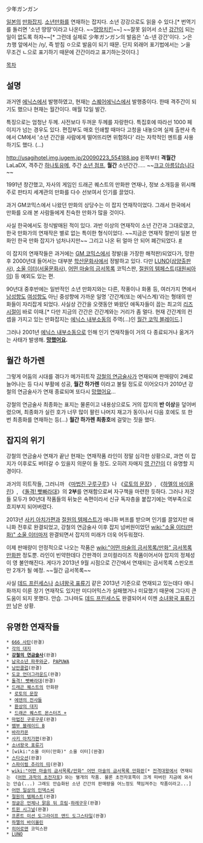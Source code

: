 少年ガンガン

[[일본]]의 [[만화잡지]]. [[소년만화]]를 연재하는 잡지다. 소년 강강으로도 읽을 수 있다.[* 번역기를 돌리면 '소년 땅땅'이라고 나온다. ~~[[땅땅치킨]]~~] ~~잘못 읽어서 소년 [[강간]]이 되는 일이 없도록 하자~~[* 그런데 실제로 少年ガンガン의 발음은 '쇼-넨 강간'이다. ン은 カ행 앞에서는 /ŋ/, 즉 받침 ㅇ으로 발음이 되기 때문. 단지 외래어 표기법에서는 ン을 무조건 ㄴ으로 표기하기 때문에 간간이라고 표기하는것이다.]

[[목차]]
== 설명 ==
과거엔 [[에닉스]]에서 발행하였고, 현재는 [[스퀘어에닉스]]에서 발행중이다. 한때 격주간이 되기도 했으나 현재는 월간이다. 매월 12일 발간.

특징으로는 엄청난 두께. 사전보다 두꺼운 두께를 자랑한다. 특집호에 따라선 1000 페이지가 넘는 경우도 있다. 편집부도 매호 인쇄할 때마다 고청을 내놓으며 실제 출판사 측에서 CM에서 '소년 간간을 사람에게 떨어뜨리면 위험하다' 라는 자학적인 멘트를 사용하기도 했다. (...)

http://usagihotel.img.jugem.jp/20090223_554188.jpg
왼쪽부터 '''격월간''' LaLaDX, 격주간 [[하나토유메]], 주간 [[소년 점프]], '''월간''' 소년간간..... ~~[[크고 아름답습니다]]~~
   
1991년 창간했고, 자사의 게임인 드래곤 퀘스트의 만화판 연재나, 정보 소개등을 위시해 주로 판타지 세계관의 만화를 다수 선보여서 인기를 끌었다.

과거 GM코믹스에서 나왔던 만화의 상당수는 이 잡지 연재작이었다. 그래서 한국에서 만화를 오래 본 사람들에게 친숙한 만화가 많을 것이다.

사실 한국에서도 정식발매된 적이 있다. 과반 이상의 연재작이 소년 간간과 그대로였고, 한국 만화가의 연재작은 별로 없는 특이한 형식이었다. ~~지금은 연재작 절반이 일본 만화인 한국 만화 잡지가 넘처나지만~~ 그리고 나온 뒤 얼마 안 되어 폐간되었다. [http://grimgri.blog.me/40129709563 #]

이 잡지의 연재작들은 과거에는 [[GM 코믹스]]에서 정발(을 가장한 해적판)되었다가, 망한 후 2000년대 들어서는 대부분 [[학산문화사]]에서 정발하고 있다. 다만 [[LUNO]]([[삼양출판사]]), [[소울 이터]]([[서울문화사]]), [[어떤 마술의 금서목록]] 코믹스판, [[절원의 템페스트]]([[대원씨아이]]) 등 예외도 있는 편.

90년대 중후반에는 일반적인 소년 만화지와는 다른, 작풍이나 화풍 등, 여러가지 면에서 [[남성향]]도 [[여성향]]도 아닌 중성향에 가까운 일명 '간간계(또는 에닉스계)'라는 형태의 만화들이 자리잡게 되었다. 사실상 간간을 오랫동안 봐왔던 애독자들이 꼽는 최고의 [[리즈시절]]이 바로 이때.[* 다만 지금의 간간은 간간계와는 거리가 좀 멀다. 현재 간간계의 컨셉을 가지고 있는 만화잡지는 [[에닉스 내부소동]]의 주역(...)인 [[월간 코믹 블레이드]].]

그러나 2001년 [[에닉스 내부소동]]으로 인해 인기 연재작들이 거의 다 종료되거나 옮겨가는 사태가 발생해. '''[[망했어요]].'''

== 월간 하가렌 ==
그렇게 어둠의 시대를 겪다가 메가히트작 [[강철의 연금술사]]가 연재되며 판매량이 2배로 늘어나는 등 다시 부활에 성공, '''월간 하가렌''' 이라고 불릴 정도로 이어오다가 2010년 강철의 연금술사가 연재 종료되며 또다시 [[망했어요]]...

강철의 연금술사 최종화는 표지는 물론이고 내용상으로도 거의 잡지의 '''반 이상'''을 덮어버렸으며, 최종화가 실린 호가 너무 많이 팔린 나머지 재고가 동이나서 다음 호에도 또 한번 최종화를 연재하는 등(…) '''월간 하가렌 최종호'''에 걸맞는 짓을 했다.

== 잡지의 위기 ==
강철의 연금술사 연재가 끝난 현재는 연재작품 라인이 정말 심각한 상황으로, 과연 이 잡지가 이후로도 버텨갈 수 있을지 의문이 들 정도. 오히려 자매지 [[영 간간]]이 더 유명할 지경이다.

과거의 히트작들, 그러니까 《[[마법진 구루구루]]》나 《[[로토의 문장]]》, 《[[하멜의 바이올린]]》, 《[[돌격! 빳빠라대]]》의 '''2부'''를 연재함으로써 자구책을 마련한 듯하다. 그러나 저것들 모두가 90년대 작품들의 뒤늦은 속편이라서 신규 독자층을 붙잡기에는 역부족으로 흐지부지 되어버렸다.

2013년 [[사키 아치가편]]과 [[절원의 템페스트]]가 애니화 버프를 받으며 인기를 끌었지만 애니화 전후로 완결되었고, 강철의 연금술사 이후 잡지 넘버원이었던 [[wiki:"소울 이터(만화)" 소울 이터]]마저 완결되면서 잡지의 미래가 더욱 어두워졌다. 

이제 판매량이 안정적으로 나오는 작품은 [[wiki:"어떤 마술의 금서목록/만화" 금서목록 만화판]] 정도뿐. 라인이 빈약한데다 간판격이 코미컬라이즈 작품이어서야 잡지의 정체성이 영 불안해진다. 게다가 2013년 9월 시점으로 간간에서 연재되는 금서목록 스핀오프만 2개가 될 예정. ~~월간 금서목록~~

사실 [[데드 프린세스]]나 [[소녀왕국 표류기]] 같은 2013년 기준으로 연재되고 있는데다 애니화까지 이룬 장기 연재작도 있지만 미디어믹스가 실패했거나 미묘했기 때문에 그다지 큰 도움이 되지 못했다. 안습. 그나마도 [[데드 프린세스]]도 완결되어서 이젠 [[소녀왕국 표류기]]만 남은 상황.
== 유명한 연재작들 ==
 * [[666 사탄]](완결)
 * [[각의 대지]]
 * '''[[강철의 연금술사]]'''(완결)
 * [[남국소년 파푸와군]], [[PAPUWA]]
 * [[낭만클럽]](완결)
 * [[도쿄 언더그라운드]](완결)
 * [[돌격! 빳빠라대]](완결)
 * [[드래곤 퀘스트]]의 만화판
  * [[로토의 문장]]
  * [[에덴의 전사들]]
  * [[환상의 대지]]
  * [[드래곤 퀘스트 몬스터즈 +]]
 * [[마법진 구루구루]](완결)
 * [[뱀부 블레이드 B]]
 * [[바라카몬]]
 * [[사키 아치가편]](완결)
 * [[소녀왕국 표류기]]
 * [wiki:"소울 이터(만화)" 소울 이터](완결)
 * [[스타오션]](완결)
 * [[스파이럴 추리의 띠]](완결)
 * [[wiki:"어떤 마술의 금서목록/만화" 어떤 마술의 금서목록 만화판]][* [[전격대왕]]에서 연재되는 《[[어떤 과학의 초전자포]]》와는 별개의 작품. 물론 초전자포쪽이 크게 떠버린 지금에 와서는 안습(...) 그래도 안습화된 소년 간간의 판매량을 어느정도 책임져주는 작품이라고...]
 * [[어떤 일상의 인덱스씨]]
 * [[절원의 템페스트]](완결)
 * [[정글은 언제나 맑음 뒤 흐림]]-[[하레구우]](완결)
 * [[트윈 시그널]](완결)
 * [[프론트 미션 도그라이프 앤드 도그스타일]](완결)
 * [[하멜의 바이올린]]
 * [[히어로맨]] 코믹스판
 * [[LUNO]]
